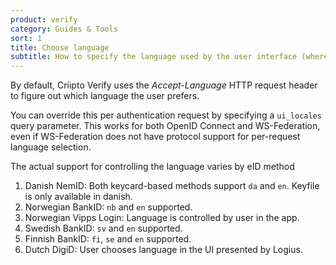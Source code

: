 ```yaml
---
product: verify
category: Guides & Tools
sort: 1
title: Choose language
subtitle: How to specify the language used by the user interface (where supported)
---
```


By default, Criipto Verify uses the _Accept-Language_ HTTP request header to figure out which language the user prefers. 

You can override this per authentication request by specifying a `ui_locales` query parameter. This works for both OpenID Connect and WS-Federation, even if WS-Federation does not have protocol support for per-request language selection.

The actual support for controlling the language varies by eID method

1. Danish NemID: Both keycard-based methods support `da` and `en`. Keyfile is only available in danish.
2. Norwegian BankID: `nb` and `en` supported.
3. Norwegian Vipps Login: Language is controlled by user in the app.
4. Swedish BankID: `sv` and `en` supported.
5. Finnish BankID: `fi`, `se` and `en` supported.
6. Dutch DigiD: User chooses language in the UI presented by Logius.

